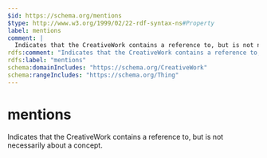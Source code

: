 ```yaml
---
$id: https://schema.org/mentions
$type: http://www.w3.org/1999/02/22-rdf-syntax-ns#Property
label: mentions
comment: |
  Indicates that the CreativeWork contains a reference to, but is not necessarily about a concept.
rdfs:comment: "Indicates that the CreativeWork contains a reference to, but is not necessarily about a concept."
rdfs:label: "mentions"
schema:domainIncludes: "https://schema.org/CreativeWork"
schema:rangeIncludes: "https://schema.org/Thing"
---
```


# mentions

Indicates that the CreativeWork contains a reference to, but is not necessarily about a concept.

